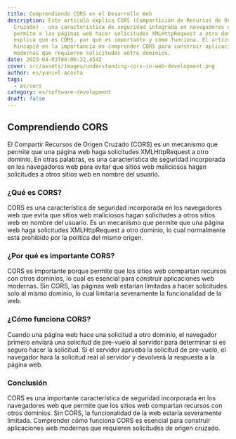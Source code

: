 ```yaml
---
title: Comprendiendo CORS en el Desarrollo Web
description: Este artículo explica CORS (Compartición de Recursos de Origen
  Cruzado) - una característica de seguridad integrada en navegadores web que
  permite a las páginas web hacer solicitudes XMLHttpRequest a otro dominio. Se
  explica qué es CORS, por qué es importante y cómo funciona. El artículo hace
  hincapié en la importancia de comprender CORS para construir aplicaciones web
  modernas que requieren solicitudes entre dominios.
date: 2023-04-03T08:06:22.454Z
cover: src/assets/images/understanding-cors-in-web-development.png
author: es/yuniel-acosta
tags:
  - es/cors
category: es/software-development
draft: false
---
```



## Comprendiendo CORS

El Compartir Recursos de Origen Cruzado (CORS) es un mecanismo que permite que una página web haga solicitudes XMLHttpRequest a otro dominio. En otras palabras, es una característica de seguridad incorporada en los navegadores web para evitar que sitios web maliciosos hagan solicitudes a otros sitios web en nombre del usuario.

### ¿Qué es CORS?

CORS es una característica de seguridad incorporada en los navegadores web que evita que sitios web maliciosos hagan solicitudes a otros sitios web en nombre del usuario. Es un mecanismo que permite que una página web haga solicitudes XMLHttpRequest a otro dominio, lo cual normalmente está prohibido por la política del mismo origen.

### ¿Por qué es importante CORS?

CORS es importante porque permite que los sitios web compartan recursos con otros dominios, lo cual es esencial para construir aplicaciones web modernas. Sin CORS, las páginas web estarían limitadas a hacer solicitudes solo al mismo dominio, lo cual limitaría severamente la funcionalidad de la web.

### ¿Cómo funciona CORS?

Cuando una página web hace una solicitud a otro dominio, el navegador primero enviará una solicitud de pre-vuelo al servidor para determinar si es seguro hacer la solicitud. Si el servidor aprueba la solicitud de pre-vuelo, el navegador hará la solicitud real al servidor y devolverá la respuesta a la página web.

### Conclusión

CORS es una importante característica de seguridad incorporada en los navegadores web que permite que los sitios web compartan recursos con otros dominios. Sin CORS, la funcionalidad de la web estaría severamente limitada. Comprender cómo funciona CORS es esencial para construir aplicaciones web modernas que requieren solicitudes de origen cruzado.

